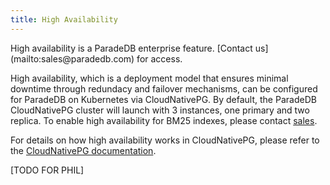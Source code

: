 ```yaml
---
title: High Availability
---
```


<Info>
  High availability is a ParadeDB enterprise feature. [Contact
  us](mailto:sales@paradedb.com) for access.
</Info>

High availability, which is a deployment model that ensures minimal downtime through redundacy and failover mechanisms, can be configured for ParadeDB on Kubernetes via CloudNativePG. By default,
the ParadeDB CloudNativePG cluster will launch with 3 instances, one primary and two replica. To enable high availability for BM25 indexes, please contact [sales](mailto:sales@paradedb.com).

For details on how high availability works in CloudNativePG, please refer to the [CloudNativePG documentation](https://cloudnative-pg.io/documentation/1.18/replication/).

[TODO FOR PHIL]
